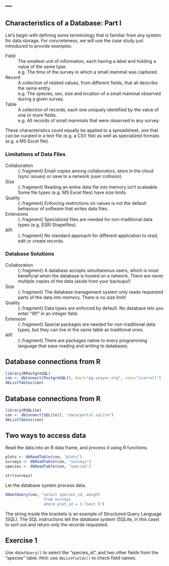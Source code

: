 ---
---

## Characteristics of a Database: Part I

Let's begin with defining some terminology that is familiar from any system for data storage.
For concreteness, we will use the case study just introduced to provide examples.

Field
: The smallest unit of information, each having a label and holding a value of the same type.
: e.g. The time of the survey in which a small mammal was captured.

Record
: A collection of related values, from different fields, that all describe the same entity.
: e.g. The species, sex, size and location of a small mammal observed during a given survey.
  
Table
: A collection of records, each one uniquely identified by the value of one or more fields.
: e.g. All records of small mammals that were observed in any survey.

<aside class="notes" markdown="block">

These characteristics could equally be applied to a spreadsheet, one that can be curated in a text file (e.g. a CSV file) as well as specialized formats (e.g. a MS Excel file).

</aside>

<!--split-->

### Limitations of Data Files

Collaboration
: {:.fragment} Email copies among collaborators, store in the cloud (sync issues) or save to a network (user collision).

Size
: {:.fragment} Reading an entire data file into memory isn't scaleable. Some file types (e.g. MS Excel files) have size limits.

Quality
: {:.fragment} Enforcing restrictions on values is not the default behaviour of software that writes data files.

Extensions
: {:.fragment} Specialized files are needed for non-traditional data types (e.g. ESRI Shapefiles).

API
: {:.fragment} No standard approach for different application to read, edit or create records.

<!--split-->

### Database Solutions

Collaboration
: {:.fragment} A database accepts simultaneous users, which is most beneficial when the database is hosted on a network. There are never multiple copies of the data (aside from your backups!)

Size
: {:.fragment} The database management system only reads requested parts of the data into memory. There is no size limit!

Quality
: {:.fragment} Data types are enforced by default. No database lets you enter "9I1" in an integer field.

Extension
: {:.fragment} Special packages are needed for non-traditional data types, but they can live in the same table as traditional ones.

API
: {:.fragment} There are packages native to every programming language that ease reading and writing to databases.

<!--split-->

## Database connections from R

```r
library(RPostgreSQL)
con <- dbConnect(PostgreSQL(), host="pg.sesync.org", user="icarroll")
dbListTables(con)
```

<!--split-->

## Database connections from R

```r
library(RSQLite)
con <- dbConnect(SQLite(), "data/portal.sqlite")
dbListTables(con)
```

<!--split-->

## Two ways to access data

Read the data into an R data frame, and process it using R functions.

```r
plots <- dbReadTable(con, "plots")
surveys <- dbReadTable(con, "surveys")
species <- dbReadTable(con, "species")
```

```r
str(surveys)
```

<!--split-->

Let the database system process data.

```r
dbGetQuery(con, "select species_id, weight
                 from surveys
                 where plot_id = 1 limit 5")
```

The string inside the brackets is an example of Structured Query Language (SQL). The SQL instructions tell the database system (SQLite, in this case) to sort out and return only the records requested.

<!--split-->

## Exercise 1

Use `dbGetQuery()` to select the "species_id", and two other fields from the "species" table. Hint: use `dbListFields()` to check field names.